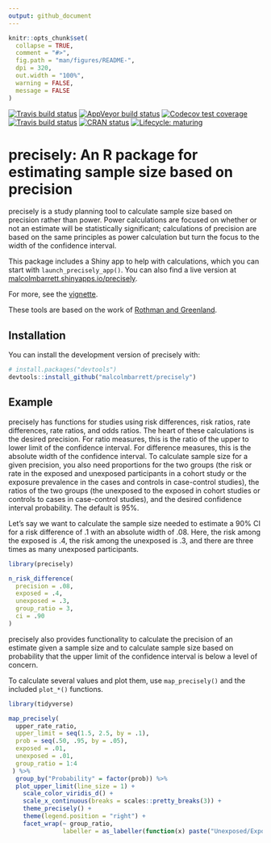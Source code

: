 ```yaml
---
output: github_document
---
```


<!-- README.md is generated from README.Rmd. Please edit that file -->

```r
knitr::opts_chunk$set(
  collapse = TRUE,
  comment = "#>",
  fig.path = "man/figures/README-",
  dpi = 320,
  out.width = "100%",
  warning = FALSE,
  message = FALSE
)
```
<!-- badges: start -->
[![Travis build status](https://travis-ci.org/malcolmbarrett/precisely.svg?branch=master)](https://travis-ci.org/malcolmbarrett/precisely) 
[![AppVeyor build status](https://ci.appveyor.com/api/projects/status/github/malcolmbarrett/precisely?branch=master&svg=true)](https://ci.appveyor.com/project/malcolmbarrett/precisely) 
[![Codecov test coverage](https://codecov.io/gh/malcolmbarrett/precisely/branch/master/graph/badge.svg)](https://codecov.io/gh/malcolmbarrett/precisely?branch=master)
[![Travis build status](https://travis-ci.com/malcolmbarrett/precisely.svg?branch=master)](https://travis-ci.com/malcolmbarrett/precisely)
[![CRAN status](https://www.r-pkg.org/badges/version/precisely)](https://CRAN.R-project.org/package=precisely)
[![Lifecycle: maturing](https://img.shields.io/badge/lifecycle-maturing-blue.svg)](https://www.tidyverse.org/lifecycle/#maturing)
<!-- badges: end -->

# precisely: An R package for estimating sample size based on precision

precisely is a study planning tool to calculate sample size based on precision rather than power. Power calculations are focused on whether or not an estimate will be statistically significant; calculations of precision are based on the same principles as power calculation but turn the focus to the width of the confidence interval. 

This package includes a Shiny app to help with calculations, which you can start with `launch_precisely_app()`. You can also find a live version at [malcolmbarrett.shinyapps.io/precisely](https://malcolmbarrett.shinyapps.io/precisely/).

For more, see the [vignette](http://precisely.malco.io/articles/introduction-to-precisely.html).

These tools are based on the work of [Rothman and Greenland](https://www.ncbi.nlm.nih.gov/pubmed/29912015).

## Installation

You can install the development version of precisely with:

``` r
# install.packages("devtools")
devtools::install_github("malcolmbarrett/precisely")
```

## Example

precisely has functions for studies using risk differences, risk ratios, rate differences, rate ratios, and odds ratios. The heart of these calculations is the desired precision.  For ratio measures, this is the ratio of the upper to lower limit of the confidence interval. For difference measures, this is the absolute width of the confidence interval. To calculate sample size for a given precision, you also need proportions for the two groups (the risk or rate in the exposed and unexposed participants in a cohort study or the exposure prevalence in the cases and controls in case-control studies), the ratios of the two groups (the unexposed to the exposed in cohort studies or controls to cases in case-control studies), and the desired confidence interval probability. The default is 95%.

Let's say we want to calculate the sample size needed to estimate a 90% CI for a risk difference of .1 with an absolute width of .08. Here, the risk among the exposed is .4, the risk among the unexposed is .3, and there are three times as many unexposed participants. 

```r
library(precisely)

n_risk_difference(
  precision = .08,
  exposed = .4,
  unexposed = .3,
  group_ratio = 3,
  ci = .90
)
```

precisely also provides functionality to calculate the precision of an estimate given a sample size and to calculate sample size based on probability that the upper limit of the confidence interval is below a level of concern.

To calculate several values and plot them, use `map_precisely()` and the included `plot_*()` functions.

```r
library(tidyverse)

map_precisely(
  upper_rate_ratio, 
  upper_limit = seq(1.5, 2.5, by = .1),
  prob = seq(.50, .95, by = .05),
  exposed = .01,
  unexposed = .01,
  group_ratio = 1:4
 ) %>% 
  group_by("Probability" = factor(prob)) %>% 
  plot_upper_limit(line_size = 1) +
    scale_color_viridis_d() +
    scale_x_continuous(breaks = scales::pretty_breaks(3)) + 
    theme_precisely() +
    theme(legend.position = "right") + 
    facet_wrap(~ group_ratio,
               labeller = as_labeller(function(x) paste("Unexposed/Exposed:", x)))
```


